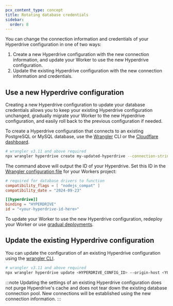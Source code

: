 ```yaml
---
pcx_content_type: concept
title: Rotating database credentials
sidebar:
  order: 8
---
```



You can change the connection information and credentials of your Hyperdrive configuration in one of two ways:

1. Create a new Hyperdrive configuration with the new connection information, and update your Worker to use the new Hyperdrive configuration.
2. Update the existing Hyperdrive configuration with the new connection information and credentials.

## Use a new Hyperdrive configuration

Creating a new Hyperdrive configuration to update your database credentials allows you to keep your existing Hyperdrive configuration unchanged, gradually migrate your Worker to the new Hyperdrive configuration, and easily roll back to the previous configuration if needed.

To create a Hyperdrive configuration that connects to an existing PostgreSQL or MySQL database, use the [Wrangler](/workers/wrangler/install-and-update/) CLI or the [Cloudflare dashboard](https://dash.cloudflare.com/?to=/:account/workers/hyperdrive).

```sh
# wrangler v3.11 and above required
npx wrangler hyperdrive create my-updated-hyperdrive --connection-string="<YOUR_CONNECTION_STRING>"
```

The command above will output the ID of your Hyperdrive. Set this ID in the [Wrangler configuration file](/workers/wrangler/configuration/) for your Workers project:

<WranglerConfig>

```toml
# required for database drivers to function
compatibility_flags = [ "nodejs_compat" ]
compatibility_date = "2024-09-23"

[[hyperdrive]]
binding = "HYPERDRIVE"
id = "<your-hyperdrive-id-here>"
```

</WranglerConfig>

To update your Worker to use the new Hyperdrive configuration, redeploy your Worker or use [gradual deployments](/workers/configuration/versions-and-deployments/gradual-deployments/).

## Update the existing Hyperdrive configuration

You can update the configuration of an existing Hyperdrive configuration using the [wrangler CLI](/workers/wrangler/install-and-update/).

```sh
# wrangler v3.11 and above required
npx wrangler hyperdrive update <HYPERDRIVE_CONFIG_ID> --origin-host <YOUR_ORIGIN_HOST> --origin-password <YOUR_ORIGIN_PASSWORD> --origin-user <YOUR_ORIGIN_USERNAME> --database <YOUR_DATABASE> --origin-port <YOUR_ORIGIN_PORT>
```

:::note
Updating the settings of an existing Hyperdrive configuration does not purge Hyperdrive's cache and does not tear down the existing database connection pool. New connections will be established using the new connection information.
:::
